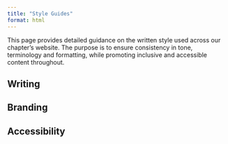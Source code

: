 ```yaml
---
title: "Style Guides"
format: html
---
```


This page provides detailed guidance on the written style used across our chapter's website. The purpose is to ensure consistency in tone, terminology and formatting, while promoting inclusive and accessible content throughout.

## Writing

## Branding

## Accessibility

